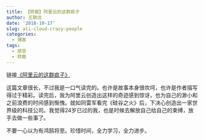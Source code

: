 ```yaml
---
title: 【转载】阿里云的这群疯子
author: 王致远
date: '2018-10-17'
slug: ali-cloud-crazy-people
categories:
  - 博客
tags:
  - 感受
  - 转载
---
```


链接[《阿里云的这群疯子》](https://mp.weixin.qq.com/s?__biz=MjM5MDAxNjkyMA==&mid=2650743118&idx=1&sn=941c7b958afcb7116a87a5c545154283&chksm=be40b5b989373caf184c21f2afd83dbd5397d748d583661ecb358629b405a6882a50758b2b43&scene=7#rd)

这篇文章很长，不过我是一口气读完的。也许是故事本身很坎坷，也许是作者描写得过于精彩。读完后，我为阿里云创造出这样的奇迹感到惊讶，也为自己的渺小和之前浪费的时间感到惭愧。就如同雷军看完《硅谷之火》后，下决心创造出一家世界级的科技公司。我觉得24岁已过的我，也是时候去解放自己给自己的束缚，放手去做一些事了。

不要一心以为有鸿鹄将至。珍惜时间，全力学习，全力进步。